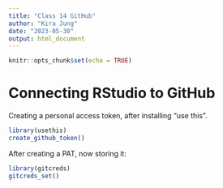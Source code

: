 ```yaml
---
title: "Class 14 GitHub"
author: "Kira Jung"
date: "2023-05-30"
output: html_document
---
```


```r
knitr::opts_chunk$set(echo = TRUE)
```

# Connecting RStudio to GitHub

Creating a personal access token, after installing "use this".

```r
library(usethis)
create_github_token()
```

After creating a PAT, now storing it:

```r
library(gitcreds)
gitcreds_set()
```

